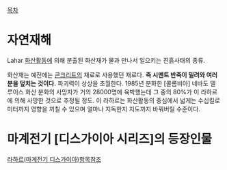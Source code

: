 [[목차]]

= 자연재해 =
Lahar
[[화산]]활동에 의해 분출된 화산재가 물과 만나서 일으키는 진흙사태의 종류. 

화산재는 예전에는 [[콘크리트]]의 재료로 사용했던 재료다. '''즉 시멘트 반죽이 밀려와 여러분을 덮치는 것이다.''' 파괴력이 상상을 초월한다. 1985년 분화한 [콜롬비아] 네바도 델 루이스 화산 분화의 사망자가 거의 28000명에 육박했는데 그 중의 80%가 이 라하르에 의해 사망한 것으로 추정될 정도. 이 라하르는 화산활동의 중심에서 넓게는 수십킬로미터까지 영향을 끼칠 수 있으며 얼마나 지독한지 지도까지 바꿔버릴 수준이다.

= 마계전기 [디스가이아 시리즈]의 등장인물 =
[[라하르(마계전기 디스가이아)]]항목참조
